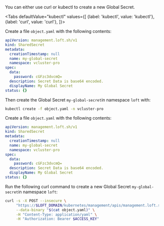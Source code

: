 

You can either use curl or kubectl to create a new Global Secret.

<Tabs
    defaultValue="kubectl"
    values={[
      {label: 'kubectl', value: 'kubectl'},
      {label: 'curl', value: 'curl'},
    ]}>
  <TabItem value="kubectl">


Create a file `object.yaml` with the following contents:
```yaml
apiVersion: management.loft.sh/v1
kind: SharedSecret
metadata:
  creationTimestamp: null
  name: my-global-secret
  namespace: vcluster-pro
spec:
  data:
    password: cGFzc3dvcmQ=
  description: Secret Data is base64 encoded.
  displayName: My Global Secret
status: {}

```

Then create the Global Secret `my-global-secret`in namespace `loft` with:
```bash
kubectl create -f object.yaml -n vcluster-pro
```


  </TabItem>
  <TabItem value="curl">


Create a file `object.yaml` with the following contents:
```yaml
apiVersion: management.loft.sh/v1
kind: SharedSecret
metadata:
  creationTimestamp: null
  name: my-global-secret
  namespace: vcluster-pro
spec:
  data:
    password: cGFzc3dvcmQ=
  description: Secret Data is base64 encoded.
  displayName: My Global Secret
status: {}

```

Run the following curl command to create a new Global Secret `my-global-secret`in namespace `loft`:
```bash
curl -s -X POST --insecure \
     "https://$LOFT_DOMAIN/kubernetes/management/apis/management.loft.sh/v1/namespaces/loft/sharedsecrets" \
     --data-binary "$(cat object.yaml)" \
     -H "Content-Type: application/yaml" \
     -H "Authorization: Bearer $ACCESS_KEY"
```


  </TabItem>
</Tabs>
